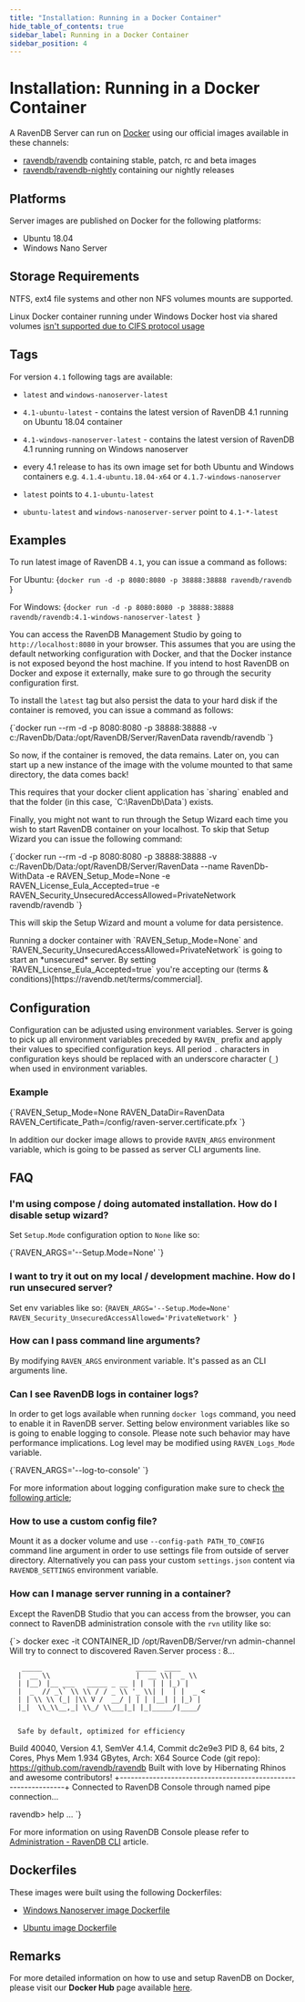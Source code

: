 ```yaml
---
title: "Installation: Running in a Docker Container"
hide_table_of_contents: true
sidebar_label: Running in a Docker Container
sidebar_position: 4
---
```



# Installation: Running in a Docker Container

A RavenDB Server can run on [Docker](https://www.docker.com/) using our official images available in these channels:

- [ravendb/ravendb](https://hub.docker.com/r/ravendb/ravendb/) containing stable, patch, rc and beta images
- [ravendb/ravendb-nightly](https://hub.docker.com/r/ravendb/ravendb-nightly/) containing our nightly releases

## Platforms

Server images are published on Docker for the following platforms:

- Ubuntu 18.04
- Windows Nano Server

## Storage Requirements

NTFS, ext4 file systems and other non NFS volumes mounts are supported.

<Admonition type="note" title="SMB / CIFS mounts" id="smb-cifs-mounts" href="#smb-cifs-mounts">

Linux Docker container running under Windows Docker host via shared volumes [isn't supported due to CIFS protocol usage](../../start/installation/deployment-considerations.mdx#storage-considerations) 

</Admonition>

## Tags

For version `4.1` following tags are available:

- `latest` and `windows-nanoserver-latest` 

- `4.1-ubuntu-latest` - contains the latest version of RavenDB 4.1 running on Ubuntu 18.04 container

- `4.1-windows-nanoserver-latest` - contains the latest version of RavenDB 4.1 running running on Windows nanoserver

- every 4.1 release to has its own image set for both Ubuntu and Windows containers e.g. `4.1.4-ubuntu.18.04-x64` or `4.1.7-windows-nanoserver`

- `latest` points to `4.1-ubuntu-latest`

- `ubuntu-latest` and `windows-nanoserver-server` point to `4.1-*-latest`


## Examples

To run latest image of RavenDB `4.1`, you can issue a command as follows:

For Ubuntu:
<TabItem value="bash" label="bash">
<CodeBlock language="bash">
{`docker run -d -p 8080:8080 -p 38888:38888 ravendb/ravendb
`}
</CodeBlock>
</TabItem>

For Windows:
<TabItem value="bash" label="bash">
<CodeBlock language="bash">
{`docker run -d -p 8080:8080 -p 38888:38888 ravendb/ravendb:4.1-windows-nanoserver-latest
`}
</CodeBlock>
</TabItem>

You can access the RavenDB Management Studio by going to `http://localhost:8080` in your browser. This assumes that you are using the default networking configuration with Docker, and that the Docker instance is not exposed beyond the host machine. If you intend to host RavenDB on Docker and expose it externally, make sure to go through the security configuration first.

To install the `latest` tag but also persist the data to your hard disk if the container is removed, you can issue a command as follows:

<TabItem value="bash" label="bash">
<CodeBlock language="bash">
{`docker run --rm -d -p 8080:8080 -p 38888:38888 -v c:/RavenDb/Data:/opt/RavenDB/Server/RavenData ravendb/ravendb
`}
</CodeBlock>
</TabItem>

 So now, if the container is removed, the data remains. Later on, you can start up a new instance of the image with the volume mounted to that same directory, the data comes back!

<Admonition type="info" title="Sharing data with Docker host with Docker for Windows" id="sharing-data-with-docker-host-with-docker-for-windows" href="#sharing-data-with-docker-host-with-docker-for-windows">
This requires that your docker client application has `sharing` enabled and that the folder (in this case, `C:\RavenDb\Data`) exists. 
</Admonition>

Finally, you might not want to run through the Setup Wizard each time you wish to start RavenDB container on your localhost. To skip that Setup Wizard you can issue the following command:

<TabItem value="bash" label="bash">
<CodeBlock language="bash">
{`docker run --rm -d -p 8080:8080 -p 38888:38888 -v c:/RavenDb/Data:/opt/RavenDB/Server/RavenData --name RavenDb-WithData -e RAVEN_Setup_Mode=None -e RAVEN_License_Eula_Accepted=true -e RAVEN_Security_UnsecuredAccessAllowed=PrivateNetwork ravendb/ravendb
`}
</CodeBlock>
</TabItem>

This will skip the Setup Wizard and mount a volume for data persistence.

<Admonition type="warning" title="Warning"> 
Running a docker container with `RAVEN_Setup_Mode=None` and `RAVEN_Security_UnsecuredAccessAllowed=PrivateNetwork` is going to start an *unsecured* server.
</Admonition>

<Admonition type="info" title="EULA acceptance" id="eula-acceptance" href="#eula-acceptance">
By setting `RAVEN_License_Eula_Accepted=true` you're accepting our (terms & conditions)[https://ravendb.net/terms/commercial].
</Admonition>

## Configuration

Configuration can be adjusted using environment variables. Server is going to pick up all environment variables preceded by `RAVEN_` prefix and apply their values to specified configuration keys. All period `.` characters in configuration keys should be replaced with an underscore character (`_`) when used in environment variables.

### Example

<TabItem value="plain" label="plain">
<CodeBlock language="plain">
{`RAVEN_Setup_Mode=None
RAVEN_DataDir=RavenData
RAVEN_Certificate_Path=/config/raven-server.certificate.pfx
`}
</CodeBlock>
</TabItem>

In addition our docker image allows to provide `RAVEN_ARGS` environment variable, which is going to be passed as server CLI arguments line.

## FAQ

### I'm using compose / doing automated installation. How do I disable setup wizard?
    
Set `Setup.Mode` configuration option to `None` like so:

<TabItem value="plain" label="plain">
<CodeBlock language="plain">
{`RAVEN_ARGS='--Setup.Mode=None'
`}
</CodeBlock>
</TabItem>

### I want to try it out on my local / development machine. How do I run unsecured server?

Set env variables like so:
<TabItem value="plain" label="plain">
<CodeBlock language="plain">
{`RAVEN_ARGS='--Setup.Mode=None'
RAVEN_Security_UnsecuredAccessAllowed='PrivateNetwork'
`}
</CodeBlock>
</TabItem>

### How can I pass command line arguments?

By modifying `RAVEN_ARGS` environment variable. It's passed as an CLI arguments line.

### Can I see RavenDB logs in container logs?

In order to get logs available when running `docker logs` command, you need to enable it in RavenDB server. Setting below environment variables like so is going to enable logging to console. Please note such behavior may have performance implications. Log level may be modified using `RAVEN_Logs_Mode` variable. 

<TabItem value="plain" label="plain">
<CodeBlock language="plain">
{`RAVEN_ARGS='--log-to-console'
`}
</CodeBlock>
</TabItem>

For more information about logging configuration make sure to check [the following article](../../server/configuration/logs-configuration.mdx);

### How to use a custom config file?

Mount it as a docker volume and use `--config-path PATH_TO_CONFIG` command line argument in order to use settings file from outside of server directory. Alternatively you can pass your custom `settings.json` content via `RAVENDB_SETTINGS` environment variable.

### How can I manage server running in a container?

Except the RavenDB Studio that you can access from the browser, you can connect to RavenDB administration console with the `rvn` utility like so:

<TabItem value="plain" label="plain">
<CodeBlock language="plain">
{`> docker exec -it CONTAINER_ID /opt/RavenDB/Server/rvn admin-channel
Will try to connect to discovered Raven.Server process : 8...

       _____                       _____  ____
      |  __ \\                     |  __ \\|  _ \\
      | |__) |__ ___   _____ _ __ | |  | | |_) |
      |  _  // _\` \\ \\ / / _ \\ '_ \\| |  | |  _ <
      | | \\ \\ (_| |\\ V /  __/ | | | |__| | |_) |
      |_|  \\_\\__,_| \\_/ \\___|_| |_|_____/|____/


      Safe by default, optimized for efficiency

 Build 40040, Version 4.1, SemVer 4.1.4, Commit dc2e9e3
 PID 8, 64 bits, 2 Cores, Phys Mem 1.934 GBytes, Arch: X64
 Source Code (git repo): https://github.com/ravendb/ravendb
 Built with love by Hibernating Rhinos and awesome contributors!
+---------------------------------------------------------------+
Connected to RavenDB Console through named pipe connection...

ravendb> help
...
`}
</CodeBlock>
</TabItem>

For more information on using RavenDB Console please refer to [Administration - RavenDB CLI](../../server/administration/cli.mdx) article.

## Dockerfiles

These images were built using the following Dockerfiles:

- [Windows Nanoserver image Dockerfile](https://github.com/ravendb/ravendb/blob/v4.1/docker/ravendb-nanoserver/Dockerfile)

- [Ubuntu image Dockerfile](https://github.com/ravendb/ravendb/blob/v4.1/docker/ravendb-ubuntu/Dockerfile)

## Remarks

For more detailed information on how to use and setup RavenDB on Docker, please visit our **Docker Hub** page available [here](https://hub.docker.com/r/ravendb/ravendb/).

